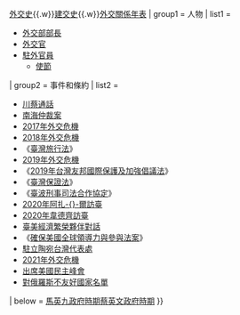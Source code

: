 {{Navbox
| name = 蔡英文政府時期中華民國外交
| title = [[蔡英文政府]]時期[[中華民國外交]]
| state = {{{state|autocollapse}}}
| listclass = hlist
| above = [[中國對外關係史|對外關係史]]{{.w}}[[中華民國外交史|外交史]]{{.w}}[[中華民國建交列表|建交史]]{{.w}}[[中华民国外交关系年表|外交關係年表]]
| group1 = 人物
| list1 =
* [[:Category:中華民國外交部部長|外交部部長]]
* [[:Category:中華民國外交官|外交官]]
* [[:Category:中華民國駐外官員|駐外官員]]
** [[:Category:中華民國駐外大使|使節]]
| group2 = 事件和條約
| list2 =
* [[川蔡通話]]
* [[南海仲裁案]]
* [[2017年中華民國外交危機|2017年外交危機]]
* [[2018年中華民國外交危機|2018年外交危機]]
* 《[[台灣旅行法|臺灣旅行法]]》
* [[2019年中華民國外交危機|2019年外交危機]]
* 《[[2019年台灣友邦國際保護及加強倡議法]]》
* 《[[台湾保证法|臺灣保證法]]》
* 《[[臺波刑事司法合作協定]]》
* [[亚历克斯·阿扎#訪問臺灣|2020年阿扎-{}-爾訪臺]]
* [[2020年韋德齊訪臺]]
* [[經濟繁榮夥伴對話|臺美經濟繁榮夥伴對話]]
*《[[確保美國全球領導力與參與法案]]》
* [[駐立陶宛台灣代表處]]
* [[2021年中華民國外交危機|2021年外交危機]]
* [[民主峰會|出席美國民主峰會]]
* [[不友好國家名單|對俄羅斯不友好國家名單]]
| below = [[模板:馬英九政府時期中華民國外交|馬英九政府時期]]{{to}}[[模板:蔡英文政府時期中華民國外交|蔡英文政府時期]]
}}<noinclude>
[[Category:蔡英文政府時期中華民國外交| ]]
[[Category:中華民國外交導航模板| ]]
</noinclude>